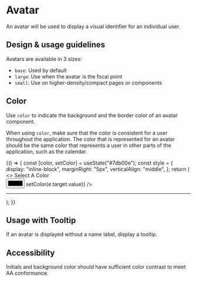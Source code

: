 
<Meta title="Components/Images and Icons/Avatar/Docs" component={Avatar} />

# Avatar

An avatar will be used to display a visual identifier for an individual user.

## Design & usage guidelines

Avatars are available in 3 sizes:

- `base`: Used by default
- `large`: Use when the avatar is the focal point
- `small`: Use on higher-density/compact pages or components

## Color

Use `color` to indicate the background and the border color of an avatar
component.

When using `color`, make sure that the color is consistent for a user throughout
the application. The color that is represented for an avatar should be the same
color that represents a user in other parts of the application, such as the
calendar.

<Canvas>
  {() => {
    const [color, setColor] = useState("#7db00e");
    const style = {
      display: "inline-block",
      marginRight: "5px",
      verticalAlign: "middle",
    };
    return (
      <>
        <label htmlFor="color-picker">Select A Color</label>
        <br />
        <input
          type="color"
          id="color-picker"
          value={color}
          onChange={e => setColor(e.target.value)}
        />
        <hr />
        <div style={style}>
          <Avatar initials="JBLR" color={color} />
        </div>
        <div style={style}>
          <Avatar
            imageUrl="https://images.unsplash.com/photo-1533858539156-90ea20bafd17?ixid=MXwxMjA3fDB8MHxwaG90by1wYWdlfHx8fGVufDB8fHw%3D&ixlib=rb-1.2.1&auto=format&fit=crop&w=1650&q=80"
            color={color}
          />
        </div>
        <div style={style}>
          <Avatar size="large" color={color} />
        </div>
        <div style={style}>
          <Avatar
            imageUrl="https://images.unsplash.com/photo-1533858539156-90ea20bafd17?ixid=MXwxMjA3fDB8MHxwaG90by1wYWdlfHx8fGVufDB8fHw%3D&ixlib=rb-1.2.1&auto=format&fit=crop&w=1650&q=80"
            size="large"
            color={color}
          />
        </div>
      </>
    );
  }}
</Canvas>

## Usage with Tooltip

If an avatar is displayed without a name label, display a tooltip.

<Canvas>
  <Tooltip message="The Jobbler">
    <Avatar size="large" initials="JBLR" />
  </Tooltip>
</Canvas>

## Accessibility

Initials and background color should have sufficient color contrast to meet AA
conformance.
